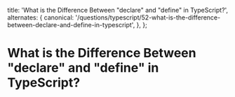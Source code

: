 
  title: 'What is the Difference Between "declare" and "define" in TypeScript?',
  alternates: {
    canonical:
      '/questions/typescript/52-what-is-the-difference-between-declare-and-define-in-typescript',
  },
};

# What is the Difference Between "declare" and "define" in TypeScript?

<GithubEdit link='/questions/typescript/52-what-is-the-difference-between-declare-and-define-in-typescript/page.mdx' />
